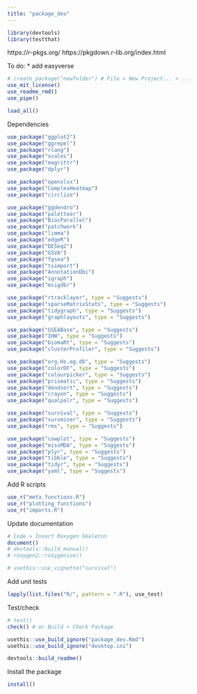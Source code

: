 ```yaml
---
title: "package_dev"
---
```


```r

library(devtools)
library(testthat)

```



https://r-pkgs.org/
https://pkgdown.r-lib.org/index.html

To do:
* add easyverse


```r

# create_package("newfolder") # File > New Project... > ...
use_mit_license()
use_readme_rmd()
use_pipe()

```

```r

load_all()

```



Dependencies
```r

use_package("ggplot2")
use_package("ggrepel")
use_package("rlang")
use_package("scales")
use_package("magrittr")
use_package("dplyr")

use_package("openxlsx")
use_package("ComplexHeatmap")
use_package("circlize")

use_package("ggdendro")
use_package("paletteer")
use_package("BiocParallel")
use_package("patchwork")
use_package("limma")
use_package("edgeR")
use_package("DESeq2")
use_package("GSVA")
use_package("fgsea")
use_package("tximport")
use_package("AnnotationDbi")
use_package("igraph")
use_package("msigdbr")

use_package("rtracklayer", type = "Suggests")
use_package("sparseMatrixStats", type = "Suggests")
use_package("tidygraph", type = "Suggests")
use_package("graphlayouts", type = "Suggests")

use_package("GSEABase", type = "Suggests")
use_package("IHW", type = "Suggests")
use_package("biomaRt", type = "Suggests")
use_package("clusterProfiler", type = "Suggests")

use_package("org.Hs.eg.db", type = "Suggests")
use_package("colorDF", type = "Suggests")
use_package("colourpicker", type = "Suggests")
use_package("prismatic", type = "Suggests")
use_package("dendsort", type = "Suggests")
use_package("crayon", type = "Suggests")
use_package("qualpalr", type = "Suggests")

use_package("survival", type = "Suggests")
use_package("survminer", type = "Suggests")
use_package("rms", type = "Suggests")

use_package("cowplot", type = "Suggests")
use_package("missMDA", type = "Suggests")
use_package("plyr", type = "Suggests")
use_package("tibble", type = "Suggests")
use_package("tidyr", type = "Suggests")
use_package("yaml", type = "Suggests")

```

    
Add R scripts
```r

use_r("meta_functions.R")
use_r("plotting_functions")
use_r("imports.R")

```


Update documentation
```r

# Code > Insert Roxygen Skeleton
document()
# devtools::build_manual()
# roxygen2::roxygenize()
```



```r

# usethis::use_vignette("survival")


```






Add unit tests
```r

lapply(list.files("R/", pattern = ".R"), use_test)

```


Test/check
```r

# test()
check() # or Build > Check Package

```


```r

usethis::use_build_ignore("package_dev.Rmd")
usethis::use_build_ignore("desktop.ini")

```

```r

devtools::build_readme()

```


Install the package
```r

install()

```





